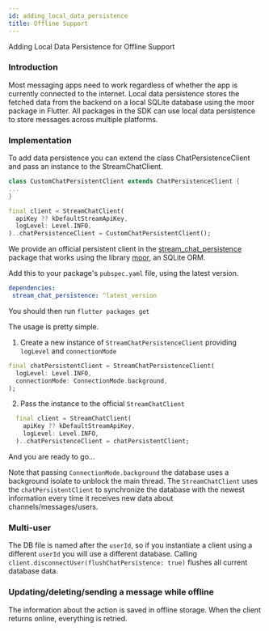 ```yaml
---
id: adding_local_data_persistence
title: Offline Support
---
```


Adding Local Data Persistence for Offline Support

### Introduction

Most messaging apps need to work regardless of whether the app is currently connected to the internet.
Local data persistence stores the fetched data from the backend on a local SQLite database using the
moor package in Flutter. All packages in the SDK can use local data persistence to store messages
across multiple platforms.

### Implementation

To add data persistence you can extend the class ChatPersistenceClient and pass an instance to the StreamChatClient.

```dart
class CustomChatPersistentClient extends ChatPersistenceClient {
...
}

final client = StreamChatClient(
  apiKey ?? kDefaultStreamApiKey,
  logLevel: Level.INFO,
)..chatPersistenceClient = CustomChatPersistentClient();
```

We provide an official persistent client in the [stream_chat_persistence](https://pub.dev/packages/stream_chat_persistence)
package that works using the library [moor](https://moor.simonbinder.eu), an SQLite ORM.

Add this to your package's `pubspec.yaml` file, using the latest version.

```yaml
dependencies:
 stream_chat_persistence: ^latest_version
```

You should then run `flutter packages get`

The usage is pretty simple.

1. Create a new instance of `StreamChatPersistenceClient` providing `logLevel` and `connectionMode`

```dart
final chatPersistentClient = StreamChatPersistenceClient(
  logLevel: Level.INFO,
  connectionMode: ConnectionMode.background,
);
```

2. Pass the instance to the official `StreamChatClient`

```dart
  final client = StreamChatClient(
    apiKey ?? kDefaultStreamApiKey,
    logLevel: Level.INFO,
  )..chatPersistenceClient = chatPersistentClient;
```

And you are ready to go...

Note that passing `ConnectionMode.background` the database uses a background isolate to unblock the main thread.
The `StreamChatClient` uses the `chatPersistentClient` to synchronize the database with the newest
information every time it receives new data about channels/messages/users.

### Multi-user

The DB file is named after the `userId`, so if you instantiate a client using a different `userId` you will use a different database.
Calling `client.disconnectUser(flushChatPersistence: true)` flushes all current database data.

### Updating/deleting/sending a message while offline

The information about the action is saved in offline storage. When the client returns online, everything is retried.

